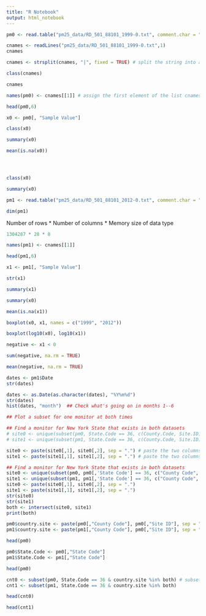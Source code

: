 ```yaml
---
title: "R Notebook"
output: html_notebook
---
```


```r
pm0 <- read.table("pm25_data/RD_501_88101_1999-0.txt", comment.char = "#", header = FALSE, sep = "|", na.strings = "NA")
```
```r
cnames <- readLines("pm25_data/RD_501_88101_1999-0.txt",1)
cnames
```
```r
cnames <- strsplit(cnames, "|", fixed = TRUE) # split the string into a list of strings, each string is a column name, fixed = TRUE means the split is based on the exact string "|"
```
```r
class(cnames)
```
```r
cnames
```
```r
names(pm0) <- cnames[[1]] # assign the first element of the list cnames to the column names of pm0
```
```r
head(pm0,6)
```
```r
x0 <- pm0[, "Sample Value"]
```
```r
class(x0)
```
```r
summary(x0)
```
```r
mean(is.na(x0))
```
```r
```
```r

```
```r

```
```r
class(x0)
```
```r
summary(x0)
```
```r
pm1 <- read.table("pm25_data/RD_501_88101_2012-0.txt", comment.char = "#", header = FALSE, sep = "|", na.strings = "NA")
```
```r
dim(pm1)
```

Number of rows * Number of columns * Memory size of data type
```r
1304287 * 28 * 8
```
```r
names(pm1) <- cnames[[1]]
```
```r
head(pm1,6)
```
```r
x1 <- pm1[, "Sample Value"]
```
```r
str(x1)
```
```r
summary(x1)
```
```r
summary(x0)
```
```r
mean(is.na(x1))
```
```r
boxplot(x0, x1, names = c("1999", "2012"))
```
```r
boxplot(log10(x0), log10(x1))
```
```r
negative <- x1 < 0
```
```r
sum(negative, na.rm = TRUE)
```
```r
mean(negative, na.rm = TRUE)
```
```r
dates <- pm1$Date
str(dates)
```
```r
dates <- as.Date(as.character(dates), "%Y%m%d")
str(dates)
hist(dates, "month")  ## Check what's going on in months 1--6
```
```r
## Plot a subset for one monitor at both times

## Find a monitor for New York State that exists in both datasets
# site0 <- unique(subset(pm0, State.Code == 36, c(County.Code, Site.ID)))
# site1 <- unique(subset(pm1, State.Code == 36, c(County.Code, Site.ID)))
```
```r
site0 <- paste(site0[,1], site0[,2], sep = ".") # paste the two columns together with a dot in between
site1 <- paste(site1[,1], site1[,2], sep = ".") # paste the two columns together with a dot in between
```
```r
## Find a monitor for New York State that exists in both datasets
site0 <- unique(subset(pm0, pm0[,'State Code'] == 36, c("County Code", "Site ID")))
site1 <- unique(subset(pm1, pm1[,'State Code'] == 36, c("County Code", "Site ID")))
site0 <- paste(site0[,1], site0[,2], sep = ".")
site1 <- paste(site1[,1], site1[,2], sep = ".")
str(site0)
str(site1)
both <- intersect(site0, site1)
print(both)
```
```r
pm0$country.site <- paste(pm0[,"County Code"], pm0[,"Site ID"], sep = ".")
pm1$country.site <- paste(pm1[,"County Code"], pm0[,"Site ID"], sep = ".")
```
```r
head(pm0)
```
```r
pm0$State.Code <- pm0[,"State Code"]
pm1$State.Code <- pm1[,"State Code"]
```
```r
head(pm0)
```
```r
cnt0 <- subset(pm0, State.Code == 36 & country.site %in% both) # subset the data frame pm0 to only include rows where State.Code is 36 and country.site is in both
cnt1 <- subset(pm1, State.Code == 36 & country.site %in% both)
```
```r
head(cnt0)
```
```r
head(cnt1)
```
